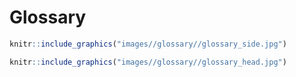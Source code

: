 # **Glossary** {-#glossary}

```r
knitr::include_graphics("images//glossary//glossary_side.jpg")
```

```r
knitr::include_graphics("images//glossary//glossary_head.jpg")
```

\begin{fullwidth}
```block
Drawings by Steve Shattuck, Australian National Insect Collection, Canberra, Australia / From http://www.antwiki.org/wiki/Morphological_Terms. Accessed 09 November 2016. Licensing: Creative Commons Attribution-Share Alike Licence.
```
\end{fullwidth}

\pagebreak

